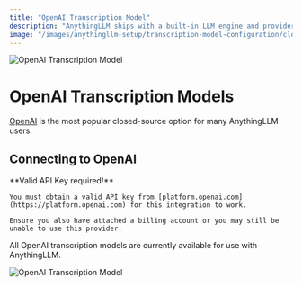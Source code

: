 ```yaml
---
title: "OpenAI Transcription Model"
description: "AnythingLLM ships with a built-in LLM engine and provider that enables you to download popular and highly-rated LLMs like LLama-3, Phi-3 and more that can run locally on your CPU and GPU."
image: "/images/anythingllm-setup/transcription-model-configuration/cloud/openai/thumbnail.png"
---
```



<Image
  src="/images/anythingllm-setup/transcription-model-configuration/cloud/openai/thumbnail.png" 
  height={1080} 
  width={1920} 
  quality={100}
  alt="OpenAI Transcription Model"
/>


# OpenAI Transcription Models

[OpenAI](https://OpenAI.com) is the most popular closed-source option for many AnythingLLM users. 


## Connecting to OpenAI

<Callout type="info" emoji="️💡">
  **Valid API Key required!**

    You must obtain a valid API key from [platform.openai.com](https://platform.openai.com) for this integration to work. 
    
    Ensure you also have attached a billing account or you may still be unable to use this provider.
</Callout>

All OpenAI transcription models are currently available for use with AnythingLLM.

<Image
  src="/images/anythingllm-setup/transcription-model-configuration/cloud/openai/openai-transcription.png" 
  height={1080} 
  width={1920} 
  quality={100}
  alt="OpenAI Transcription Model"
/>